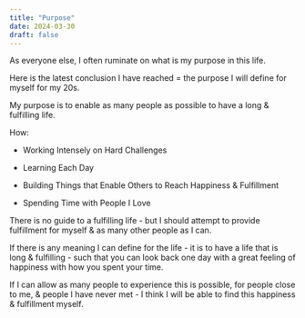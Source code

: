 ```yaml
---
title: "Purpose"
date: 2024-03-30
draft: false
---
```


As everyone else, I often ruminate on what is my purpose in this life.

Here is the latest conclusion I have reached = the purpose I will define for myself for my 20s.

My purpose is to enable as many people as possible to have a long & fulfilling life.

How: 

- Working Intensely on Hard Challenges

- Learning Each Day

- Building Things that Enable Others to Reach Happiness & Fulfillment

- Spending Time with People I Love

There is no guide to a fulfilling life - but I should attempt to provide fulfillment for myself & as many other people as I can.

If there is any meaning I can define for the life - it is to have a life that is long & fulfilling - such that you can look back one day with a great feeling of happiness with how you spent your time.

If I can allow as many people to experience this is possible, for people close to me, & people I have never met - I think I will be able to find this happiness & fulfillment myself.